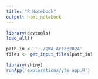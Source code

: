 ```yaml
---
title: "R Notebook"
output: html_notebook
---
```


```r
library(devtools)
load_all()
```


```r
path_in <- '../QWA_Arzac2024'
files <- get_input_files(path_in)
```

```r
library(shiny)
runApp('explorations/yte_app.R')
```

